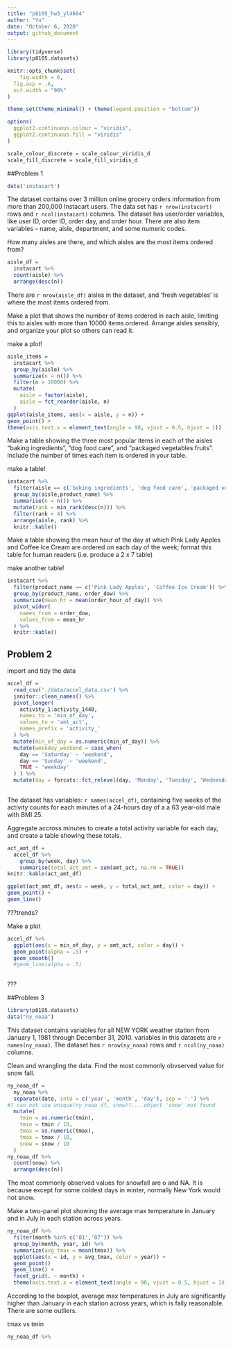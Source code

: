 ```yaml
---
title: "p8105_hw3_yl4604"
author: "Yu"
date: "October 6, 2020"
output: github_document
---
```


```r
library(tidyverse)
library(p8105.datasets)

knitr::opts_chunk$set(
	fig.width = 6, 
  fig.asp = .6,
  out.width = "90%"
)

theme_set(theme_minimal() + theme(legend.position = "bottom"))

options(
  ggplot2.continuous.colour = "viridis",
  ggplot2.continuous.fill = "viridis"
)

scale_colour_discrete = scale_colour_viridis_d
scale_fill_discrete = scale_fill_viridis_d
```

##Problem 1 

```r
data('instacart')
```


The dataset contains over 3 million online grocery orders information from more than 200,000 Instacart users. The data set has `r nrow(instacart)` rows and `r ncol(instacart)` columns. The dataset has user/order variables, like user ID, order ID, order day, and order hour. There are also item variables -- name, aisle, department, and some numeric codes.  

How many aisles are there, and which aisles are the most items ordered from?

```r
aisle_df = 
  instacart %>% 
  count(aisle) %>% 
  arrange(desc(n))
```

There are `r nrow(aisle_df)` aisles in the dataset, and 'fresh vegetables' is where the most items ordered from.

Make a plot that shows the number of items ordered in each aisle, limiting this to aisles with more than 10000 items ordered. Arrange aisles sensibly, and organize your plot so others can read it.

make a plot!

```r
aisle_items = 
  instacart %>% 
  group_by(aisle) %>% 
  summarize(n = n()) %>% 
  filter(n > 10000) %>% 
  mutate(
    aisle = factor(aisle),
    aisle = fct_reorder(aisle, n)
  )
ggplot(aisle_items, aes(x = aisle, y = n)) +
geom_point() +
theme(axis.text.x = element_text(angle = 90, vjust = 0.5, hjust = 1))
```

Make a table showing the three most popular items in each of the aisles “baking ingredients”, “dog food care”, and “packaged vegetables fruits”. Include the number of times each item is ordered in your table.

make a table!

```r
instacart %>% 
  filter(aisle == c('baking ingredients', 'dog food care', 'packaged vegetables fruits')) %>% 
  group_by(aisle,product_name) %>% 
  summarise(n = n()) %>% 
  mutate(rank = min_rank(desc(n))) %>% 
  filter(rank < 4) %>% 
  arrange(aisle, rank) %>% 
  knitr::kable()
```


Make a table showing the mean hour of the day at which Pink Lady Apples and Coffee Ice Cream are ordered on each day of the week; format this table for human readers (i.e. produce a 2 x 7 table)

make another table!

```r
instacart %>% 
  filter(product_name == c('Pink Lady Apples', 'Coffee Ice Cream')) %>% 
  group_by(product_name, order_dow) %>% 
  summarize(mean_hr = mean(order_hour_of_day)) %>% 
  pivot_wider(
    names_from = order_dow,
    values_from = mean_hr
  ) %>% 
  knitr::kable()
```



## Problem 2

import and tidy the data

```r
accel_df = 
  read_csv('./data/accel_data.csv') %>% 
  janitor::clean_names() %>% 
  pivot_longer(
    activity_1:activity_1440,
    names_to = 'min_of_day',
    values_to = 'amt_act',
    names_prefix = 'activity_'
  ) %>% 
  mutate(min_of_day = as.numeric(min_of_day)) %>% 
  mutate(weekday_weekend = case_when(
    day == 'Saturday' ~ 'weekend',
    day == 'Sunday' ~ 'weekend',
    TRUE ~ 'weekday'
  ) ) %>% 
  mutate(day = forcats::fct_relevel(day, 'Monday', 'Tuesday', 'Wednesday', 'Thursday', 'Friday', 'Saturday', 'Sunday'))
  
```

The dataset has variables: `r names(accel_df)`, containing five weeks of the activity counts for each minutes of a 24-hours day of a a 63 year-old male with BMI 25.

Aggregate accross minutes to create a total activity variable for each day, and create a table showing these totals.

```r
act_amt_df =
  accel_df %>% 
    group_by(week, day) %>% 
    summarise(total_act_amt = sum(amt_act, na.rm = TRUE)) 
knitr::kable(act_amt_df)

ggplot(act_amt_df, aes(x = week, y = total_act_amt, color = day)) +
geom_point() +
geom_line()

```

???trends?

Make a plot
```r
accel_df %>%
  ggplot(aes(x = min_of_day, y = amt_act, color = day)) +
  geom_point(alpha = .5) +
  geom_smooth()
  #geom_line(alpha = .5)
  
```

???


##Problem 3 

```r
library(p8105.datasets)
data("ny_noaa")
```

This dataset contains variables for all NEW YORK weather station from January 1, 1981 through December 31, 2010. variables in this datasets are `r names(ny_noaa)`. The dataset has `r nrow(ny_noaa)` rows and `r ncol(ny_noaa)` columns.

Clean and wrangling the data. Find the most commonly obvserved value for snow fall.

```r
ny_noaa_df =
  ny_noaa %>% 
  separate(date, into = c('year', 'month', 'day'), sep = '-') %>% 
#? can not use unique(ny_noaa_df, snow)?....object 'snow' not found
  mutate(
    tmin = as.numeric(tmin),
    tmin = tmin / 10,
    tmax = as.numeric(tmax),
    tmax = tmax / 10,
    snow = snow / 10
  )
ny_noaa_df %>% 
  count(snow) %>% 
  arrange(desc(n))
```

The most commonly observed values for snowfall are o and NA. It is because except for some coldest days in winter, normally New York would not snow.

Make a two-panel plot showing the average max temperature in January and in July in each station across years. 

```r
ny_noaa_df %>% 
  filter(month %in% c('01','07')) %>% 
  group_by(month, year, id) %>% 
  summarize(avg_tmax = mean(tmax)) %>% 
  ggplot(aes(x = id, y = avg_tmax, color = year)) +
  geom_point()
  geom_line() +
  facet_grid(. ~ month) +
  theme(axis.text.x = element_text(angle = 90, vjust = 0.5, hjust = 1))
```

According to the boxplot, average max temperatures in July are significantly higher than  January in each station across years, which is faily reasonalble. There are some outliers.  

tmax vs tmin

```r
ny_noaa_df %>% 
  
```


